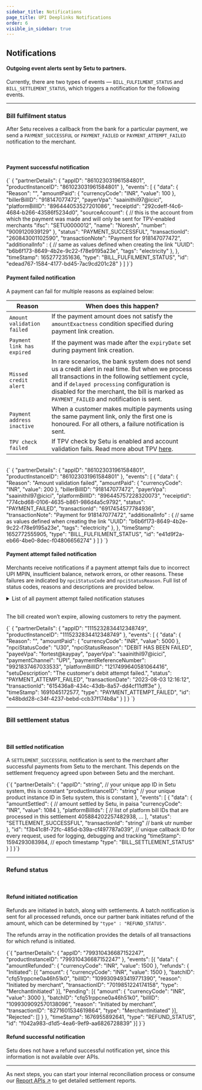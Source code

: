 ```yaml
---
sidebar_title: Notifications
page_title: UPI Deeplinks Notifications
order: 6
visible_in_sidebar: true
---
```


## Notifications

#### Outgoing event alerts sent by Setu to partners.

Currently, there are two types of events — `BILL_FULFILMENT_STATUS` and `BILL_SETTLEMENT_STATUS`, which triggers a notification for the following events.

<hr class="primary" />

### Bill fulfilment status

After Setu receives a callback from the bank for a particular payment, we send a `PAYMENT_SUCCESSFUL` or `PAYMENT_FAILED` or `PAYMENT_ATTEMPT_FAILED` notification to the merchant.

<br />

#### Payment successful notification

<CodeBlockWithCopy language="json">
  {`
{
  "partnerDetails": {
    "appID": "861023031961584801",
    "productInstanceID": "861023031961584801"
  },
  "events": [
    {
      "data": {
        "Reason": "",
        "amountPaid": {
          "currencyCode": "INR",
          "value": 100
        },
        "billerBillID": "918147077472",
        "payerVpa": "saainithil97@icici",
        "platformBillID": "896444053527201086",
        "receiptId": "292cdeff-f4c6-4684-b266-43586f5234d0",
        "sourceAccount": {            // this is the account from which the payment was made and will only be sent for TPV-enabled merchants
          "ifsc": "SETU0000012",      
          "name": "Noresh",           
          "number": "9009120939129"
        },
        "status": "PAYMENT_SUCCESSFUL",
        "transactionId": "260843001102590",
        "transactionNote": "Payment for 918147077472",
        "additionalInfo" : {   // same as values defined when creating the link
          "UUID": "b6b6f173-8649-4b2e-9c22-f78e9195a23e",
          "tags": "electricity"
        },
      },
      "timeStamp": 1652772351636,
      "type": "BILL_FULFILMENT_STATUS",
      "id": "edead767-1584-4177-bd45-7ac9cd201c28"
    }
  ]
}`}
</CodeBlockWithCopy>

<br />

#### Payment failed notification

A payment can fail for multiple reasons as explained below:

| Reason                     | When does this happen?                                                                                                                                                                                                                                                                            |
| -------------------------- | ------------------------------------------------------------------------------------------------------------------------------------------------------------------------------------------------------------------------------------------------------------------------------------------------- |
| `Amount validation failed` | If the payment amount does not satisfy the `amountExactness` condition specified during payment link creation.                                                                                                                                                                                    |
| `Payment link has expired` | If the payment was made after the `expiryDate` set during payment link creation.                                                                                                                                                                                                                  |
| `Missed credit alert`      | In rare scenarios, the bank system does not send us a credit alert in real time. But when we process all transactions in the following settlement cycle, and if `delayed processing` configuration is disabled for the merchant, the bill is marked as `PAYMENT_FAILED` and notification is sent. |
| `Payment address inactive` | When a customer makes multiple payments using the same payment link, only the first one is honoured. For all others, a failure notification is sent.                                                                                                                                              |
| `TPV check failed`         | If TPV check by Setu is enabled and account validation fails. Read more about TPV <a href="/payments/upi-deeplinks/refunds#third-party-verification--tpv--refunds" target="_blank">here</a>.                                                                                                      |

<br />

<CodeBlockWithCopy language="json">
  {`
{
  "partnerDetails": {
    "appID": "861023031961584801",
    "productInstanceID": "861023031961584801"
  },
  "events": [
    {
      "data": {
        "Reason": "Amount validation failed",
        "amountPaid": {
          "currencyCode": "INR",
          "value": 200
        },
        "billerBillID": "918147077472",
        "payerVpa": "saainithil97@icici",
        "platformBillID": "896445757228320073",
        "receiptId": "774cbd68-0106-4635-b861-986d4a5c9792",
        "status": "PAYMENT_FAILED",
        "transactionId": "6917454577784936",
        "transactionNote": "Payment for 918147077472",
        "additionalInfo" : {   // same as values defined when creating the link
          "UUID": "b6b6f173-8649-4b2e-9c22-f78e9195a23e",
          "tags": "electricity"
        },
      },
      "timeStamp": 1652772555905,
      "type": "BILL_FULFILMENT_STATUS",
      "id": "e41d9f2a-eb66-4be0-8dec-f04806656274"
    }
  ]
}
         `}
</CodeBlockWithCopy>

<br />

#### Payment attempt failed notification

Merchants receive notifications if a payment attempt fails due to incorrect UPI MPIN, insufficient balance, network errors, or other reasons. These failures are indicated by `npciStatusCode` and `npciStatusReason`. Full list of status codes, reasons and descriptions are provided below.

<Card padding="nano" shape="rounded">
  <details>
    <summary>
      <Text weight="600" marginBottom="none">
        List of all payment attempt failed notification statuses
      </Text>
    </summary>
    <table>
      <tr>
        <td>
          <b>NPCI status code</b>
        </td>
        <td>
          <b>NPCI status reason</b>
        </td>
        <td>
          <b>Setu Description</b>
        </td>
        <td>
          <b>Next Steps for merchants</b>
        </td>
      </tr>
      <tr>
        <td>U30</td>
        <td>DEBIT HAS BEEN FAILED</td>
        <td>The customer&#39;s debit attempt failed.</td>
        <td>
          Inform the customer and ask them to try again or use a different
          payment method.
        </td>
      </tr>
      <tr>
        <td>U09</td>
        <td>REQAUTH TIME OUT FOR PAY</td>
        <td>Payment authorization took too long.</td>
        <td>
          Ask the customer to try again. If it continues, reach out to Setu
          support.
        </td>
      </tr>
      <tr>
        <td>U90</td>
        <td>REMITTER BANK DEEMED HIGH RESPONSE TIME CHECK DECLINE</td>
        <td>The customer&#39;s bank is taking too long to respond.</td>
        <td>
          Ask the customer to contact their bank or try a different payment
          method.
        </td>
      </tr>
      <tr>
        <td>U67</td>
        <td>DEBIT TIMEOUT</td>
        <td>The debit process took too long.</td>
        <td>
          Ask the customer to try again or use a different payment method.
        </td>
      </tr>
      <tr>
        <td>U88</td>
        <td>CONNECTION TIMEOUT IN REQPAY CREDIT</td>
        <td>Connection timed out during the credit request process.</td>
        <td>
          Try processing the transaction again. If the issue persists, contact
          Setu support.
        </td>
      </tr>
      <tr>
        <td>U16</td>
        <td>RISK THRESHOLD EXCEEDED</td>
        <td>The transaction exceeds the risk threshold.</td>
        <td>
          Review the transaction for potential issues or ask the customer to use
          a different payment method.
        </td>
      </tr>
      <tr>
        <td>U28</td>
        <td>REMITTER BANK NOT AVAILABLE</td>
        <td>The customer&#39;s bank is unavailable.</td>
        <td>
          Inform the customer and suggest trying again later or using a
          different bank or payment method.
        </td>
      </tr>
      <tr>
        <td>XQ</td>
        <td>Transaction not permitted to cardholder (beneficiary)</td>
        <td>This transaction isn&#39;t permitted for the beneficiary.</td>
        <td>
          Inform the customer and suggest using a different payment method.
        </td>
      </tr>
      <tr>
        <td>U85</td>
        <td>CONNECTION TIMEOUT IN REQPAY DEBIT</td>
        <td>Connection timed out during the debit request process.</td>
        <td>
          Try processing the transaction again. If the issue persists, contact
          Setu support.
        </td>
      </tr>
      <tr>
        <td>HS3</td>
        <td>HSM communication error</td>
        <td>A communication error occurred with the security module.</td>
        <td>
          Retry the transaction or contact Setu support if the problem persists.
        </td>
      </tr>
      <tr>
        <td>U66</td>
        <td>DEVICE FINGERPRINT MISMATCH</td>
        <td>Device fingerprint mismatch detected.</td>
        <td>
          Inform the customer, ask them to verify their device, and retry the
          transaction.
        </td>
      </tr>
      <tr>
        <td>U91</td>
        <td>BENEFICIARY BANK DEEMED HIGH RESPONSE TIME CHECK DECLINE</td>
        <td>Beneficiary bank response time is too high.</td>
        <td>
          Inform the customer and suggest they contact their bank or use a
          different payment method.
        </td>
      </tr>
      <tr>
        <td>U03</td>
        <td>NET DEBIT CAP IS EXCEEDED</td>
        <td>The total debit amount exceeded the set limit.</td>
        <td>
          Ask the customer to try a different payment method or contact their
          bank.
        </td>
      </tr>
      <tr>
        <td>U54</td>
        <td>
          TRANSACTION ID OR AMOUNT IN CREDENTIAL BLOCK DOES NOT MATCH WITH THAT
          IN REQPAY
        </td>
        <td>Transaction details mismatch.</td>
        <td>
          Verify the transaction details and retry, or contact Setu support if
          needed.
        </td>
      </tr>
      <tr>
        <td>U86</td>
        <td>REMITTER BANK THROTTLING DECLINE</td>
        <td>The customer&#39;s bank declined due to throttling.</td>
        <td>
          Inform the customer and ask them to contact their bank or use a
          different payment method.
        </td>
      </tr>
      <tr>
        <td>XK</td>
        <td>REQUESTED FUNCTION NOT SUPPORTED (BENEFICIARY)</td>
        <td>The requested function is not supported for the beneficiary.</td>
        <td>Ask the customer to try a different payment method.</td>
      </tr>
      <tr>
        <td>U14</td>
        <td>ENCRYPTION ERROR</td>
        <td>An encryption error occurred in the transaction.</td>
        <td>
          Retry the transaction or contact Setu support if the problem persists.
        </td>
      </tr>
      <tr>
        <td>XC</td>
        <td>
          INVALID TRANSACTION OR IF MEMBER IS NOT ABLE TO FIND ANY APPROPRIATE
          RESPONSE CODE (BENEFICIARY)
        </td>
        <td>Invalid transaction or response code issue.</td>
        <td>Contact Setu support for assistance.</td>
      </tr>
      <tr>
        <td>U47</td>
        <td>REQUEST DEBIT IS NOT FOUND</td>
        <td>The debit request was not found.</td>
        <td>Retry the transaction or contact Setu support if needed.</td>
      </tr>
      <tr>
        <td>BT</td>
        <td>ACQUIRER/BENEFICIARY UNAVAILABLE(TIMEOUT)</td>
        <td>Receiver/beneficiary is not available, causing a timeout.</td>
        <td>
          Inform the customer and suggest trying again later or using a
          different payment method.
        </td>
      </tr>
      <tr>
        <td>94</td>
        <td>Unknown Error</td>
        <td>An unknown error occurred.</td>
        <td>
          Retry the transaction or contact Setu support if the problem persists.
        </td>
      </tr>
      <tr>
        <td>U53</td>
        <td>PSP REQUEST PAY DEBIT ACKNOWLEDGEMENT NOT RECEIVED</td>
        <td>The debit acknowledgement was not received.</td>
        <td>Retry the transaction or contact Setu support if needed.</td>
      </tr>
      <tr>
        <td>HS2</td>
        <td>HSM Time out</td>
        <td>A timeout occurred with the security module.</td>
        <td>
          Retry the transaction or contact Setu support if the problem persists.
        </td>
      </tr>
      <tr>
        <td>S99</td>
        <td>Graceful decline</td>
        <td>The transaction was stopped without a specific reason.</td>
        <td>
          Ask the customer to try a different payment method or contact Setu
          support if needed.
        </td>
      </tr>
      <tr>
        <td>U01</td>
        <td>THE REQUEST IS DUPLICATE</td>
        <td>Duplicate transaction request.</td>
        <td>
          Confirm that the transaction was processed only once and contact Setu
          support if necessary.
        </td>
      </tr>
    </table>
  </details>
</Card>

<br />

The bill created won’t expire, allowing customers to retry the payment.

<CodeBlockWithCopy language="json">
  {`
{
  "partnerDetails": {
    "appID": "1115232834412348749",
    "productInstanceID": "1115232834412348749"
  },
  "events": [
    {
      "data": {
        "Reason": "",
        "amountPaid": {
          "currencyCode": "INR",
          "value": 5000
        },
        "npciStatusCode": "U30",
        "npciStatusReason": "DEBIT HAS BEEN FAILED",
        "payeeVpa": "fortest@kaypay",
        "payerVpa": "saainithil97@icici",
        "paymentChannel": "UPI",
        "paymentReferenceNumber": "9921837467033533",
        "platformBillID": "1217499640581064416",
        "setuDescription": "The customer's debit attempt failed.",
        "status": "PAYMENT_ATTEMPT_FAILED",
        "transactionDate": "2023-08-03 12:16:12",
        "transactionId": "615436a8-434c-43db-8a57-dd4cf11dff3e"
      },
      "timeStamp": 1691045172577,
      "type": "PAYMENT_ATTEMPT_FAILED",
      "id": "e48bdd28-c34f-4237-bebd-ccb37f174b8a"
    }
  ]
}
`}
</CodeBlockWithCopy>

<hr class="secondary" />

### Bill settlement status

<br />

#### Bill settled notification

A `SETTLEMENT_SUCCESSFUL` notification is sent to the merchant after successful payments from Setu to the merchant. This depends on the settlement frequency agreed upon between Setu and the merchant.

<CodeBlockWithCopy language="json">
  {`{
     "partnerDetails": {
        "appID": "string",  // your unique app ID in Setu system, this is constant
        "productInstanceID": "string"  // your unique product instance ID in Setu system, this is constant
    },
    "events": [
        {
            "data": {
                "amountSettled": {  
                    // amount settled by Setu, in paisa
                    "currencyCode": "INR",
                    "value": 1084
                },
                "platformBillIds": [  
                    // list of platform bill IDs that are processed in this settlement
                    405884202257482938,
                    ...
                ],
                "status": "SETTLEMENT_SUCCESSFUL",
                "transactionId": "string"  // bank utr number
            },
            "id": "f3b41c8f-72fc-485d-b39a-cf497787a039",  // unique callback ID for every request, used for logging, debugging and tracking
            "timeStamp": 1594293083984,  // epoch timestamp
            "type": "BILL_SETTLEMENT_STATUS"
        }
    ]
}`}
</CodeBlockWithCopy>

<hr class="secondary" />

### Refund status

<br />

#### Refund initiated notification

Refunds are initiated in batch, along with settlements. A batch notification is sent for all processed refunds, once our partner bank initiates refund of the amount, which can be determined by `"type" : "REFUND_STATUS"`.

The refunds array in the notification provides the details of all transactions for which refund is initiated.

<CodeBlockWithCopy language="json">
  {`{
	"partnerDetails": {
		"appID": "799310436687152247",
		"productInstanceID": "799310436687152247"
	},
	"events": [{
		"data": {
			"amountRefunded": {
				"currencyCode": "INR",
				"value": 1500
			},
			"refunds": {
				"Initiated": [{
					"amount": {
						"currencyCode": "INR",
						"value": 1500
					},
					"batchID": "cfq51rppcne0a46h51k0",
					"billID": "1099309493419771390",
					"reason": "Initiated by merchant",
					"transactionID": "7019851224174158",
					"type": "MerchantInitiated"
				}],
				"Pending": [{
					"amount": {
						"currencyCode": "INR",
						"value": 3000
					},
					"batchID": "cfq51rppcne0a46h51k0",
					"billID": "1099309092570138096",
					"reason": "Initiated by merchant",
					"transactionID": "8271601534619864",
					"type": "MerchantInitiated"
				}],
				"Rejected": []
			}
		},
		"timeStamp": 1676955892641,
		"type": "REFUND_STATUS",
		"id": "f042a983-d1d5-4ea6-9ef9-aa6826728839"
	}]
}`}
</CodeBlockWithCopy>
<br />

#### Refund successful notification

Setu does not have a refund successful notification yet, since this information is not available over APIs.

<hr class="secondary" />

As next steps, you can start your internal reconciliation process or consume our <a href="/payments/upi-deeplinks/reports" target="_blank">Report APIs ↗</a> to get detailed settlement reports.

<WasPageHelpful />
